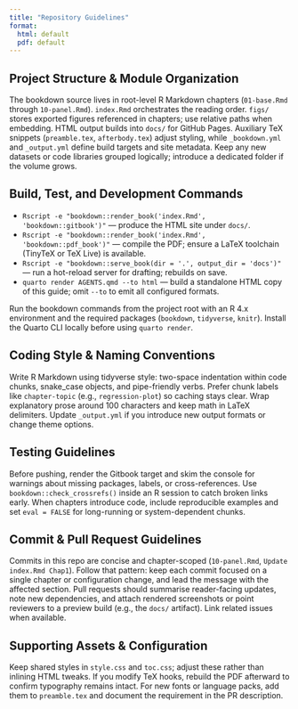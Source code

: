 ```yaml
---
title: "Repository Guidelines"
format:
  html: default
  pdf: default
---
```


## Project Structure & Module Organization
The bookdown source lives in root-level R Markdown chapters (`01-base.Rmd` through `10-panel.Rmd`). `index.Rmd` orchestrates the reading order. `figs/` stores exported figures referenced in chapters; use relative paths when embedding. HTML output builds into `docs/` for GitHub Pages. Auxiliary TeX snippets (`preamble.tex`, `afterbody.tex`) adjust styling, while `_bookdown.yml` and `_output.yml` define build targets and site metadata. Keep any new datasets or code libraries grouped logically; introduce a dedicated folder if the volume grows.

## Build, Test, and Development Commands
- `Rscript -e "bookdown::render_book('index.Rmd', 'bookdown::gitbook')"` — produce the HTML site under `docs/`.
- `Rscript -e "bookdown::render_book('index.Rmd', 'bookdown::pdf_book')"` — compile the PDF; ensure a LaTeX toolchain (TinyTeX or TeX Live) is available.
- `Rscript -e "bookdown::serve_book(dir = '.', output_dir = 'docs')"` — run a hot-reload server for drafting; rebuilds on save.
- `quarto render AGENTS.qmd --to html` — build a standalone HTML copy of this guide; omit `--to` to emit all configured formats.

Run the bookdown commands from the project root with an R 4.x environment and the required packages (`bookdown`, `tidyverse`, `knitr`). Install the Quarto CLI locally before using `quarto render`.

## Coding Style & Naming Conventions
Write R Markdown using tidyverse style: two-space indentation within code chunks, snake_case objects, and pipe-friendly verbs. Prefer chunk labels like `chapter-topic` (e.g., `regression-plot`) so caching stays clear. Wrap explanatory prose around 100 characters and keep math in LaTeX delimiters. Update `_output.yml` if you introduce new output formats or change theme options.

## Testing Guidelines
Before pushing, render the Gitbook target and skim the console for warnings about missing packages, labels, or cross-references. Use `bookdown::check_crossrefs()` inside an R session to catch broken links early. When chapters introduce code, include reproducible examples and set `eval = FALSE` for long-running or system-dependent chunks.

## Commit & Pull Request Guidelines
Commits in this repo are concise and chapter-scoped (`10-panel.Rmd`, `Update index.Rmd Chap1`). Follow that pattern: keep each commit focused on a single chapter or configuration change, and lead the message with the affected section. Pull requests should summarise reader-facing updates, note new dependencies, and attach rendered screenshots or point reviewers to a preview build (e.g., the `docs/` artifact). Link related issues when available.

## Supporting Assets & Configuration
Keep shared styles in `style.css` and `toc.css`; adjust these rather than inlining HTML tweaks. If you modify TeX hooks, rebuild the PDF afterward to confirm typography remains intact. For new fonts or language packs, add them to `preamble.tex` and document the requirement in the PR description.
